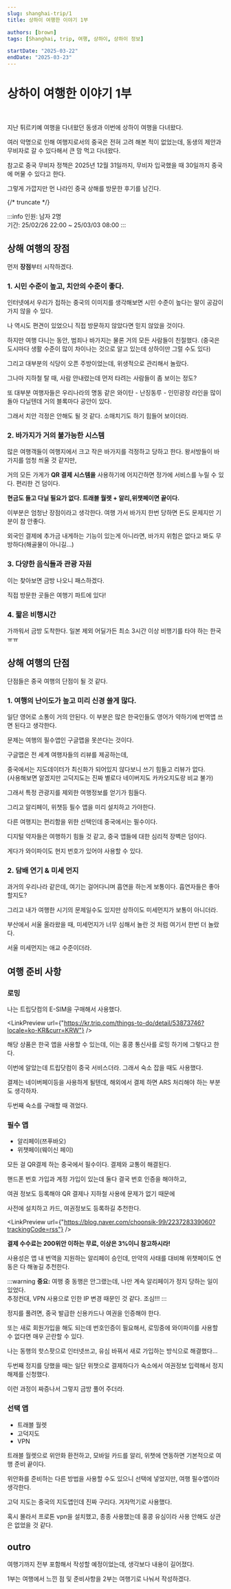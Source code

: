 ```yaml
---
slug: shanghai-trip/1
title: 상하이 여행한 이야기 1부

authors: [brown]
tags: [Shanghai, trip, 여행, 상하이, 상하이 정보]

startDate: "2025-03-22"
endDate: "2025-03-23"
---
```



# 상하이 여행한 이야기 1부

<br />

지난 튀르키예 여행을 다녀왔던 동생과 이번에 상하이 여행을 다녀왔다.

여러 악명으로 인해 여행지로서의 중국은 전혀 고려 해본 적이 없었는데, 동생의 제안과 무비자로 갈 수 있다해서 큰 맘 먹고 다녀왔다.

참고로 중국 무비자 정책은 2025년 12월 31일까지, 무비자 입국했을 때 30일까지 중국에 머물 수 있다고 한다.

그렇게 가깝지만 먼 나라인 중국 상해를 방문한 후기를 남긴다.

{/* truncate */}

:::info
인원: 남자 2명<br />
기간: 25/02/26 22:00 ~ 25/03/03 08:00
:::

## 상해 여행의 장점

먼저 **장점**부터 시작하겠다.

### 1. 시민 수준이 높고, 치안의 수준이 좋다.

인터넷에서 우리가 접하는 중국의 이미지를 생각해보면 시민 수준이 높다는 말이 공감이 가지 않을 수 있다.

나 역시도 편견이 있었으니 직접 방문하지 않았다면 믿지 않았을 것이다.

하지만 여행 다니는 동안, 범죄나 바가지는 물론 거의 모든 사람들이 친절했다.
(중국은 도시마다 생활 수준이 많이 차이나는 것으로 알고 있는데 상하이만 그럴 수도 있다)

그리고 대부분의 식당이 오픈 주방이었는데, 위생적으로 관리해서 놀랐다.

그나마 지하철 탈 때, 사람 안내렸는데 먼저 타려는 사람들이 좀 보이는 정도?

또 대부분 여행자들은 우리나라의 명동 같은 와이탄 - 난징동루 - 인민광장 라인을 많이 돌아 다닐텐데 거의 블록마다 공안이 있다.

그래서 치안 걱정은 안해도 될 것 같다. 소매치기도 하기 힘들어 보이더라.

### 2. 바가지가 거의 불가능한 시스템

많은 여행객들이 여행지에서 크고 작은 바가지를 걱정하고 당하고 한다. 왕서방들이 바가지를 엄청 씌울 것 같지만,

거의 모든 가게가 **QR 결제 시스템을** 사용하기에 어지간하면 정가에 서비스를 누릴 수 있다. 편리한 건 덤이다.

**현금도 들고 다닐 필요가 없다. 트래블 월렛 + 알리,위챗페이면 끝이다.**

이부분은 엄청난 장점이라고 생각한다. 여행 가서 바가지 한번 당하면 돈도 문제지만 기분이 참 안좋다.

외국인 결제에 추가금 내게하는 기능이 있는게 아니라면, 바가지 위험은 없다고 봐도 무방하다(해골물이 아니길...)

### 3. 다양한 음식들과 관광 자원

이는 찾아보면 금방 나오니 패스하겠다.

직접 방문한 곳들은 여행기 파트에 있다!

### 4. 짧은 비행시간

가까워서 금방 도착한다. 일본 제외 어딜가든 최소 3시간 이상 비행기를 타야 하는 한국 ㅠㅠ

## 상해 여행의 단점

단점들은 중국 여행의 단점이 될 것 같다.

### 1. 여행의 난이도가 높고 미리 신경 쓸게 많다.

일단 영어로 소통이 거의 안된다. 이 부분은 많은 한국인들도 영어가 약하기에 번역앱 쓰면 된다고 생각한다.

문제는 여행의 필수앱인 구글맵을 못쓴다는 것이다.

구글맵은 전 세계 여행자들의 리뷰를 제공하는데,

중국에서는 지도데이터가 최신화가 되어있지 않다보니 쓰기 힘들고 리뷰가 없다.<br />
(사용해보면 알겠지만 고덕지도는 진짜 별로다 네이버지도 카카오지도랑 비교 불가)

그래서 특정 관광지를 제외한 여행정보를 얻기가 힘들다.

그리고 알리페이, 위챗등 필수 앱을 미리 설치하고 가야한다.

다른 여행지는 편리함을 위한 선택인데 중국에서는 필수이다.

디지털 약자들은 여행하기 힘들 것 같고, 중국 앱들에 대한 심리적 장벽은 덤이다.

게다가 와이파이도 현지 번호가 있어야 사용할 수 있다.

### 2. 담배 연기 & 미세 먼지

과거의 우리나라 같은데, 여기는 걸어다니며 흡연을 하는게 보통이다. 흡연자들은 좋아할지도?

그리고 내가 여행한 시기의 문제일수도 있지만 상하이도 미세먼지가 보통이 아니더라.

부산에서 서울 올라왔을 때, 미세먼지가 너무 심해서 놀란 것 처럼 여기서 한번 더 놀랐다.

서울 미세먼지는 애교 수준이더라.

## 여행 준비 사항

### 로밍

나는 트립닷컴의 E-SIM을 구매해서 사용했다.

<LinkPreview
  url={"https://kr.trip.com/things-to-do/detail/53873746?locale=ko-KR&curr=KRW"}
/>

해당 상품은 한국 앱을 사용할 수 있는데, 이는 홍콩 통신사를 로밍 하기에 그렇다고 한다.

이번에 알았는데 트립닷컴이 중국 서비스더라. 그래서 숙소 잡을 때도 사용했다.

결제는 네이버페이등을 사용하게 될텐데, 해외에서 결제 하면 ARS 처리해야 하는 부분도 생각하자.

두번째 숙소를 구매할 때 겪었다.

### 필수 앱

- 알리페이(쯔푸바오)
- 위챗페이(웨이신 페이)

모든 걸 QR결제 하는 중국에서 필수이다. 결제와 교통이 해결된다.

핸드폰 번호 가입과 계정 가입이 있는데 둘다 결국 번호 인증을 해야하고,

여권 정보도 등록해야 QR 결제나 지하철 사용에 문제가 없기 때문에

사전에 설치하고 카드, 여권정보도 등록하길 추천한다.

<LinkPreview
  url={"https://blog.naver.com/choonsik-99/223728339060?trackingCode=rss"}
/>

**결제 수수료는 200위안 이하는 무료, 이상은 3%이니 참고하시라!**

사용성은 앱 내 번역을 지원하는 알리페이 승인데, 만약의 사태를 대비해 위챗페이도 연동은 다 해놓길 추천한다.

:::warning
**중요:** 여행 중 동행은 안그랬는데, 나만 계속 알리페이가 정지 당하는 일이 있었다.<br />
추정컨대, VPN 사용으로 인한 IP 변경 때문인 것 같다. 조심!!!
:::

정지를 풀려면, 중국 발급한 신용카드나 여권을 인증해야 한다.

또는 새로 회원가입을 해도 되는데 번호인증이 필요해서, 로밍중에 와이파이를 사용할 수 없다면 매우 곤란할 수 있다.

나는 동행의 핫스팟으로 인터넷쓰고, 유심 바꿔서 새로 가입하는 방식으로 해결했다...

두번째 정지를 당했을 때는 일단 위챗으로 결제하다가 숙소에서 여권정보 입력해서 정지해제를 신청했다.

이런 과정이 짜증나서 그렇지 금방 풀어 주더라.

### 선택 앱

- 트래블 월렛
- 고덕지도
- VPN

트래블 월렛으로 위안화 환전하고, 모바일 카드를 알리, 위챗에 연동하면 기본적으로 여행 준비 끝이다.

위안화를 준비하는 다른 방법을 사용할 수도 있으니 선택에 넣었지만, 여행 필수앱이라 생각한다.

고덕 지도는 중국의 지도앱인데 진짜 구리다. 겨자먹기로 사용했다.

혹시 몰라서 프로톤 vpn을 설치했고, 종종 사용했는데 홍콩 유심이라 사용 안해도 상관은 없었을 것 같다.

## outro

여행기까지 전부 포함해서 작성할 예정이었는데, 생각보다 내용이 길어졌다.

1부는 여행에서 느낀 점 및 준비사항을 2부는 여행기로 나눠서 작성하겠다.
